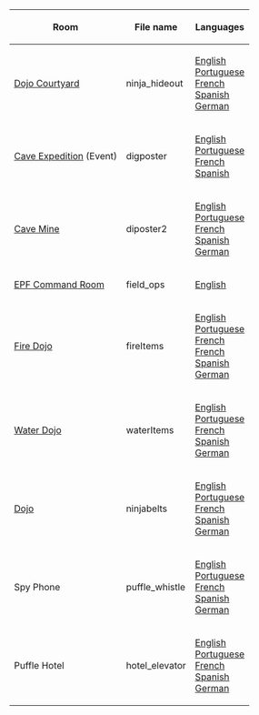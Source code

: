 <center>
{|class="wikitable" border="1"
!Room
!File name
!Languages
|-
|[[Dojo Courtyard]]||ninja_hideout||[[Media:ENCloseUpsNinjaHideout.swf|English]]<br>[[Media:PTCloseUpsNinjaHideout.swf|Portuguese]]<br>[[Media:FRCloseUpsNinjaHideout.swf|French]]<br>[[Media:ESCloseUpsNinjaHideout.swf|Spanish]]<br>[[Media:DECloseUpsNinjaHideout.swf|German]]
|-
|[[Cave Expedition]] (Event)||digposter||[[Media:PlayV2ContentEnClose upsDigposter.swf|English]]<br>[[Media:PTClose upsDigposter.swf|Portuguese]]<br>[[Media:FRClose upsDigposter.swf|French]]<br>[[Media:ESClose upsDigposter.swf|Spanish]]
|-
|[[Cave Mine]]||diposter2||[[Media:PlayV2ContentEnClose upsDigposter2.swf|English]]<br>[[Media:PTClose upsDigposter2.swf|Portuguese]]<br>[[Media:FRClose upsDigposter2.swf|French]]<br>[[Media:ESClose upsDigposter2.swf|Spanish]]<br>[[Media:DEClose upsDigposter2.swf|German]]
|-
|[[EPF Command Room]]||field_ops||[[Media:PlayV2ContentEnClose upsField ops.swf|English]]
|-
|[[Fire Dojo]]||fireItems||[[Media:PlayV2ContentEnClose upsFireItems.swf|English]]<br>[[Media:PTClose upsFireItems.swf|Portuguese]]<br>[[Media:FRClose upsFireItems.swf|French]]<br>[[Media:PTClose upsFireItems.swf|French]]<br>[[Media:ESClose upsFireItems.swf|Spanish]]<br>[[Media:DEClose upsFireItems.swf|German]]
|-
|[[Water Dojo]]||waterItems||[[Media:PlayV2ContentEnClose upsWaterItems.swf|English]]<br>[[Media:PTClose upsWaterItems.swf|Portuguese]]<br>[[Media:FRClose upsWaterItems.swf|French]]<br>[[Media:ESClose upsWaterItems.swf|Spanish]]<br>[[Media:DEClose upsWaterItems.swf|German]]
|-
|[[Dojo]]||ninjabelts||[[Media:PlayV2ContentEnClose upsNinjabelts.swf|English]]<br>[[Media:PTClose upsNinjabelts.swf|Portuguese]]<br>[[Media:FRClose upsNinjabelts.swf|French]]<br>[[Media:ESClose upsNinjabelts.swf|Spanish]]<br>[[Media:DEClose upsNinjabelts.swf|German]]
|-
|Spy Phone||puffle_whistle||[[Media:PlayV2ContentEnClose upsPuffle whistle.swf|English]]<br>[[Media:PTClose upsPuffle whistle.swf|Portuguese]]<br>[[Media:FRClose upsPuffle whistle.swf|French]]<br>[[Media:ESClose upsPuffle whistle.swf|Spanish]]<br>[[Media:DEClose upsPuffle whistle.swf|German]]
|-
|Puffle Hotel||hotel_elevator||[[Media:ENClose upsHotel elevator.swf|English]]<br>[[Media:PTClose upsHotel elevator.swf|Portuguese]]<br>[[Media:FRClose upsHotel elevator.swf|French]]<br>[[Media:ESClose upsHotel elevator.swf|Spanish]]<br>[[Media:DEClose upsHotel elevator.swf|German]]
|}
</center>
